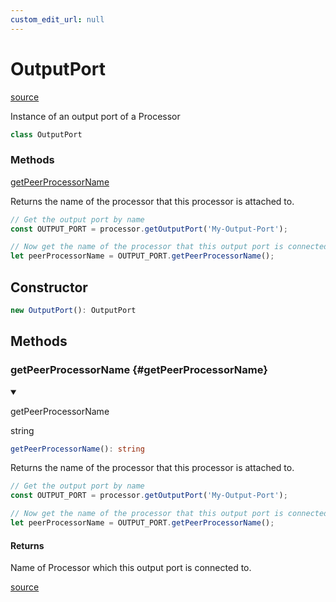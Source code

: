 ```yaml
---
custom_edit_url: null
---
```


# OutputPort
<div className="doc-side">
<div className="doc-main-source">

[source](https://github.com/layline-io/layline-doc/blob/42f6cb9/projects/layline/src/Class/OutputPort.ts#L4)

</div>
</div>

<div className="doc-subtitle">

Instance of an output port of a Processor

</div>

```ts
class OutputPort
```

<div className="doc-summary doc-methods">
<h3 className="doc-summary-title">Methods</h3>
<div className="doc-summary-item">
<div className="doc-summary-name"><a href="#getPeerProcessorName">getPeerProcessorName</a></div>
<div className="doc-summary-desc">

Returns the name of the processor that this processor is attached to.

```js
// Get the output port by name
const OUTPUT_PORT = processor.getOutputPort('My-Output-Port');

// Now get the name of the processor that this output port is connected ti.
let peerProcessorName = OUTPUT_PORT.getPeerProcessorName();
```

</div>
</div>
</div>

## Constructor

```ts
new OutputPort(): OutputPort
```

## Methods

<div className="doc-header-hidden">

### getPeerProcessorName {#getPeerProcessorName}

</div>

<div className="doc-entry">

<details open className="doc-method">

<summary className="doc-member">

<span className="doc-name">getPeerProcessorName</span>

<span className="doc-type">

string

</span>

</summary>

```ts
getPeerProcessorName(): string
```

<div className="doc-desc">

Returns the name of the processor that this processor is attached to.

```js
// Get the output port by name
const OUTPUT_PORT = processor.getOutputPort('My-Output-Port');

// Now get the name of the processor that this output port is connected ti.
let peerProcessorName = OUTPUT_PORT.getPeerProcessorName();
```

</div>

<h4 className="doc-comment-title">Returns</h4>

Name of Processor which this output port is connected to.

</details>

<div className="doc-source">

[source](https://github.com/layline-io/layline-doc/blob/42f6cb9/projects/layline/src/Class/OutputPort.ts#L19)

</div>

</div>

